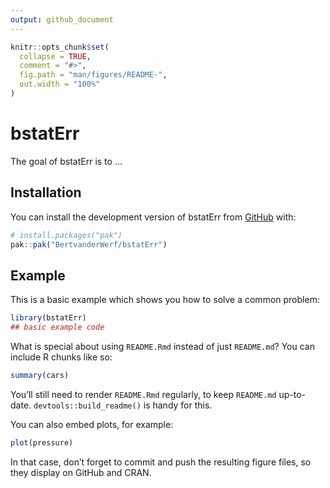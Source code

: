 ```yaml
---
output: github_document
---
```


<!-- README.md is generated from README.Rmd. Please edit that file -->

```r
knitr::opts_chunk$set(
  collapse = TRUE,
  comment = "#>",
  fig.path = "man/figures/README-",
  out.width = "100%"
)
```

# bstatErr

<!-- badges: start -->
<!-- badges: end -->

The goal of bstatErr is to ...

## Installation

You can install the development version of bstatErr from [GitHub](https://github.com/) with:

``` r
# install.packages("pak")
pak::pak("BertvanderWerf/bstatErr")
```

## Example

This is a basic example which shows you how to solve a common problem:

```r
library(bstatErr)
## basic example code
```

What is special about using `README.Rmd` instead of just `README.md`? You can include R chunks like so:

```r
summary(cars)
```

You'll still need to render `README.Rmd` regularly, to keep `README.md` up-to-date. `devtools::build_readme()` is handy for this.

You can also embed plots, for example:

```r
plot(pressure)
```

In that case, don't forget to commit and push the resulting figure files, so they display on GitHub and CRAN.
